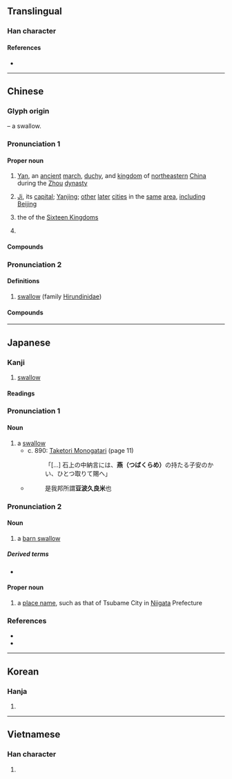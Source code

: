 {{also|鷰}}
{{character info/new}}
==Translingual==

===Han character===
{{Han char|rn=86|rad=火|as=12|sn=16|four=44331|canj=TLPF|ids=⿳廿⿴北口灬}}

====References====
* {{Han ref|kx=0683.160|dkj=19429|dj=1095.130|hdz=32239.060|uh=71D5|ud=29141|bh=BF50|bd=48976}}

----

==Chinese==
{{zh-forms}}

===Glyph origin===
{{Han etym}}
{{liushu|p}} – a swallow.

===Pronunciation 1===
{{zh-pron
|m=Yān
|c=jin1
|md=iĕng
|mn=ml:ian
|mn-t=in3/iang3/iêng3
|mn-t_note=in3 - vernacular; iang3 (Shantou)/iêng3 (Chaozhou) - literary
|mc=1
|oc=n,1
|cat=pn
}}

====Proper noun====
{{zh-proper noun}}

# {{lb|zh|historical}} [[Yan]], an [[ancient]] [[march]], [[duchy]], and [[kingdom]] of [[northeastern]] [[China]] during the [[Zhou]] [[dynasty]]
# {{lb|zh|historical}} [[Ji]], its [[capital]]; [[Yanjing]]; [[other]] [[later]] [[cities]] in the [[same]] [[area]], [[including]] [[Beijing]]
# {{lb|zh|historical}} the {{w|zh:慕容氏諸燕|four Yan kingdoms}} of the [[十六國|Sixteen Kingdoms]]
# {{surname|lang=zh}}

====Compounds====
{{zh-der|fold=1|燕國:State of Yan|燕京:Beijing|前燕|後燕|南燕|北燕|燕玉|燕臺|燕支山|燕丹|燕脂|燕石為玉|燕九節|燕然山|燕山|燕姞夢蘭|燕說|燕昭築臺|燕支|燕市酒人|燕太子丹|西燕|郢書燕說}}

===Pronunciation 2===
{{zh-pron
|m=yàn
|m-s=
|c=jin3
|c-t=
|g=
|h=pfs=yen
|j=
|md=iéng
|mn=ìⁿ/iàn
|mn_note=ìⁿ - vernacular; iàn - literary
|mn-t=
|w=2i
|x=
|mc=2
|oc=1,2
|cat=n
}}

====Definitions====
{{zh-hanzi}}

# [[swallow]] (family [[Hirundinidae]])

====Compounds====
{{zh-der|勞燕分飛|五雀六燕|伯勞飛燕|怡堂燕雀|幕燕鼎魚|平山冷燕|夜燕|土燕|家燕|踹燕|官燕|兔絲燕麥|堂間處燕|幕上燕巢|燕剪|燕巢|燕語|燕樂考源|燕瘦環肥|燕私|燕鷗|燕婉|燕入他家|燕啄皇孫|燕語鶯啼|燕雀|燕鑒|燕舞鶯啼|燕燕于飛|燕衎|燕朋|燕翼詒謀|燕坐|燕子|燕尾服|燕喜|燕毛|新婚燕爾|燕足繫詩|燕約鶯期|燕尾|燕侶|燕巢幕上|燕窩|燕飲|燕侶鶯儔|燕子箋|玉燕投懷|燕儔鶯侶|燕賀|燕樂|石燕|燕皮|燕鴴|燕雀處堂|燕燕|燕雀伍|白腰雨燕|毛燕|燕丸|燕雁代飛|燕菜|燕禮|環肥燕瘦|燕麥|燕頷虎鬚|燕頷虎頸|燕頷虎頭|燕雀處屋|燕雀相賀|燕遊|燕語鶯聲|燕翼|燕爾新婚|燕子銜食|燕子樓|燕妒鶯慚|燕女|燕出|燕几|燕子磯|燕好|燕安|燕安鴆毒|溫鰲妝燕|海燕|燕居|燕服|燕足繫書|池魚堂燕|歌鶯舞燕|燕勞|燕麥片|燕爾|燕巢於幕|燕語鶯呼|飛燕外傳|鶯鶯燕燕|釜魚幕燕|貽燕|踏燕奔馬|酺燕|蠶頭燕尾|虎頭燕頷|舞燕歌鶯|閒燕|鷹抓燕雀|飛燕游龍|鶯啼燕語|鶯聲燕語|鶯歌燕舞|雙飛燕|飛燕|雛燕|雨燕|身輕如燕|鶯儔燕侶|金絲燕|鶯燕|舊燕歸巢|紫燕}}

----

==Japanese==

===Kanji===
{{ja-kanji|grade=|rs=火12}}

# [[swallow]]

====Readings====
{{ja-readings
|goon=えん
|kanon=えん
|kun=つばめ-
}}

===Pronunciation 1===
{{ja-kanjitab|つばくらめ|yomi=k}}
{{ja-pron|acc=3|acc2=4|つばくらめ}}

====Noun====
{{ja-noun|つばくらめ}}

# a [[swallow]] {{gl|bird}}
#* c. 890: [[w:Taketori Monogatari|Taketori Monogatari]] (page 11)
#*: 「[...] 石上の中納言には、'''燕（つばくらめ）'''の持たる子安のかい、ひとつ取りて賜へ」
#* {{RQ:Wamyō Ruijushō|7|29}}
#*: 是我邦所謂'''豆波久良米'''也

===Pronunciation 2===
{{ja-kanjitab|つばめ|yomi=k}}
{{ja-pron|acc=0|y=k|つばめ}}
{{swp|lang=ja|ツバメ}}
{{wikispecies|Hirundo rustica}}

====Noun====
{{ja-noun|つばめ|ツバメ}}

# a [[barn swallow]]

=====Derived terms=====
* {{ja-r|雨%燕|アマ%ツバメ}}

====Proper noun====
{{ja-pos|つばめ|proper}}

# a [[place name]], such as that of Tsubame City in [[Niigata]] Prefecture

===References===
* {{cite-book
|last=Horiuchi
|first=Hideaki
|coauthors=Ken Akiyama
|title=[[w:Taketori Monogatari|Taketori Monogatari]], [[w:Ise Monogatari|Ise Monogatari]]
|publisher=[[w:Iwanami Shoten Publishing|Iwanami Shoten]]
|date=1997
|location=Tōkyō
|isbn=4-00-240017-4
}}
* {{R:Wamyō Ruijushō}}

{{topics|ja|Swallows|Cities|Japan|sort=つばめ}}

----

==Korean==

===Hanja===
{{ko-hanja|hangeul=연|eumhun=|rv=yeon|mr=yŏn|y=yen}}

# {{defn|lang=ko|sort=火12}}

----

==Vietnamese==

===Han character===
{{vi-hantu|[[yến]], [[én]], [[yên]], [[nhạn]], [[hiên]]|rs=火12}}

# {{defn|lang=vi|sort=火12}}